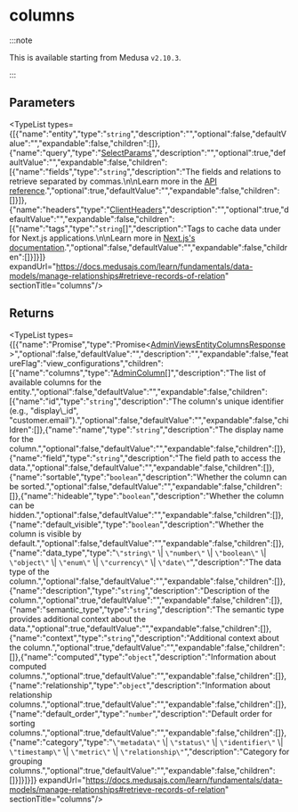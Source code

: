 
# columns

:::note

This is available starting from Medusa `v2.10.3`.

:::

## Parameters

<TypeList types={[{"name":"entity","type":"`string`","description":"","optional":false,"defaultValue":"","expandable":false,"children":[]},{"name":"query","type":"[SelectParams](../../../../../types/HttpTypes/interfaces/types.HttpTypes.SelectParams/page.mdx)","description":"","optional":true,"defaultValue":"","expandable":false,"children":[{"name":"fields","type":"`string`","description":"The fields and relations to retrieve separated by commas.\n\nLearn more in the [API reference](https://docs.medusajs.com/api/store#select-fields-and-relations).","optional":true,"defaultValue":"","expandable":false,"children":[]}]},{"name":"headers","type":"[ClientHeaders](../../../types/js_sdk.admin.ClientHeaders/page.mdx)","description":"","optional":true,"defaultValue":"","expandable":false,"children":[{"name":"tags","type":"`string`[]","description":"Tags to cache data under for Next.js applications.\n\nLearn more in [Next.js's documentation](https://nextjs.org/docs/app/building-your-application/caching#fetch-optionsnexttags-and-revalidatetag).","optional":false,"defaultValue":"","expandable":false,"children":[]}]}]} expandUrl="https://docs.medusajs.com/learn/fundamentals/data-models/manage-relationships#retrieve-records-of-relation" sectionTitle="columns"/>

## Returns

<TypeList types={[{"name":"Promise","type":"Promise&#60;[AdminViewsEntityColumnsResponse](../../../../../types/HttpTypes/interfaces/types.HttpTypes.AdminViewsEntityColumnsResponse/page.mdx)&#62;","optional":false,"defaultValue":"","description":"","expandable":false,"featureFlag":"view_configurations","children":[{"name":"columns","type":"[AdminColumn](../../../../../types/HttpTypes/interfaces/types.HttpTypes.AdminColumn/page.mdx)[]","description":"The list of available columns for the entity.","optional":false,"defaultValue":"","expandable":false,"children":[{"name":"id","type":"`string`","description":"The column's unique identifier (e.g., \"display\\_id\", \"customer.email\").","optional":false,"defaultValue":"","expandable":false,"children":[]},{"name":"name","type":"`string`","description":"The display name for the column.","optional":false,"defaultValue":"","expandable":false,"children":[]},{"name":"field","type":"`string`","description":"The field path to access the data.","optional":false,"defaultValue":"","expandable":false,"children":[]},{"name":"sortable","type":"`boolean`","description":"Whether the column can be sorted.","optional":false,"defaultValue":"","expandable":false,"children":[]},{"name":"hideable","type":"`boolean`","description":"Whether the column can be hidden.","optional":false,"defaultValue":"","expandable":false,"children":[]},{"name":"default_visible","type":"`boolean`","description":"Whether the column is visible by default.","optional":false,"defaultValue":"","expandable":false,"children":[]},{"name":"data_type","type":"`\"string\"` \\| `\"number\"` \\| `\"boolean\"` \\| `\"object\"` \\| `\"enum\"` \\| `\"currency\"` \\| `\"date\"`","description":"The data type of the column.","optional":false,"defaultValue":"","expandable":false,"children":[]},{"name":"description","type":"`string`","description":"Description of the column.","optional":true,"defaultValue":"","expandable":false,"children":[]},{"name":"semantic_type","type":"`string`","description":"The semantic type provides additional context about the data.","optional":true,"defaultValue":"","expandable":false,"children":[]},{"name":"context","type":"`string`","description":"Additional context about the column.","optional":true,"defaultValue":"","expandable":false,"children":[]},{"name":"computed","type":"`object`","description":"Information about computed columns.","optional":true,"defaultValue":"","expandable":false,"children":[]},{"name":"relationship","type":"`object`","description":"Information about relationship columns.","optional":true,"defaultValue":"","expandable":false,"children":[]},{"name":"default_order","type":"`number`","description":"Default order for sorting columns.","optional":true,"defaultValue":"","expandable":false,"children":[]},{"name":"category","type":"`\"metadata\"` \\| `\"status\"` \\| `\"identifier\"` \\| `\"timestamp\"` \\| `\"metric\"` \\| `\"relationship\"`","description":"Category for grouping columns.","optional":true,"defaultValue":"","expandable":false,"children":[]}]}]}]} expandUrl="https://docs.medusajs.com/learn/fundamentals/data-models/manage-relationships#retrieve-records-of-relation" sectionTitle="columns"/>

